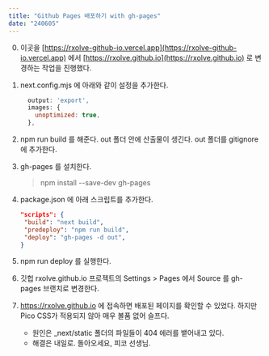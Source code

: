 ```yaml
---
title: "Github Pages 배포하기 with gh-pages"
date: "240605"
---
```


0. 이곳을 [https://rxolve-github-io.vercel.app](https://rxolve-github-io.vercel.app) 에서 [https://rxolve.github.io](https://rxolve.github.io) 로 변경하는 작업을 진행했다.
1. next.config.mjs 에 아래와 같이 설정을 추가한다.

   ```javascript
     output: 'export',
     images: {
       unoptimized: true,
     },

   ```

2. npm run build 를 해준다. out 폴더 안에 산출물이 생긴다. out 폴더를 gitignore 에 추가한다.
3. gh-pages 를 설치한다.
   > npm install --save-dev gh-pages
4. package.json 에 아래 스크립트를 추가한다.
   ```json
   "scripts": {
    "build": "next build",
    "predeploy": "npm run build",
    "deploy": "gh-pages -d out",
   }
   ```
5. npm run deploy 를 실행한다.
6. 깃헙 rxolve.github.io 프로젝트의 Settings > Pages 에서 Source 를 gh-pages 브랜치로 변경한다.
7. https://rxolve.github.io 에 접속하면 배포된 페이지를 확인할 수 있었다. 하지만 Pico CSS가 적용되지 않아 매우 볼품 없어 슬프다.
   - 원인은 \_next/static 폴더의 파일들이 404 에러를 뱉어내고 있다.
   - 해결은 내일로. 돌아오세요, 피코 선생님.

